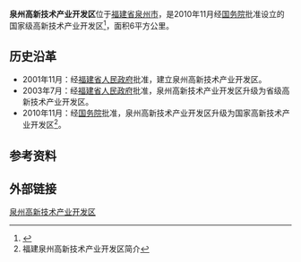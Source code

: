 '''泉州高新技术产业开发区'''位于[[福建省|福建省]][[泉州市|泉州市]]，是2010年11月经[[中华人民共和国国务院|国务院]]批准设立的国家级高新技术产业开发区<ref>{{cite web |url=http://park.chinahightech.com/hightech/html/98/hightech.html |title=泉州高新区 |accessdate=2016-05-19 |publisher=高新网 |deadurl=yes |archiveurl=https://web.archive.org/web/20160408023021/http://park.chinahightech.com/hightech/html/98/hightech.html |archivedate=2016-04-08 }}</ref>，面积6平方公里。

== 历史沿革 ==
*2001年11月：经[[福建省人民政府|福建省人民政府]]批准，建立泉州高新技术产业开发区。
*2003年7月：经[[福建省人民政府|福建省人民政府]]批准，泉州高新技术产业开发区升级为省级高新技术产业开发区。
*2010年11月：经[[中华人民共和国国务院|国务院]]批准，泉州高新技术产业开发区升级为国家高新技术产业开发区<ref>福建泉州高新技术产业开发区简介</ref>。

== 参考资料 ==
{{reflist}}

== 外部链接 ==
[http://yq.qzlc.gov.cn/ 泉州高新技术产业开发区] {{Wayback|url=http://yq.qzlc.gov.cn/ |date=20160308231233 }}

{{国家级高新技术产业开发区}}
